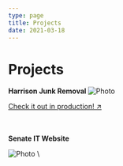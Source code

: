```yaml
---
type: page
title: Projects
date: 2021-03-18
---
```


# Projects


**Harrison Junk Removal**
<Image
  src="/images/harrisonjunkremoval/harrisonHome.png"
  alt="Photo"
  width={1125}
  height={750}
  priority
  className="next-image"
/>

[Check it out in production! ↗ ](https://harrisonjunkremoval.com)


\
\
**Senate IT Website**

<Image
  src="/images/senateit/senateHome.png"
  alt="Photo"
  width={1125}
  height={750}
  priority
  className="next-image"
/>
\
